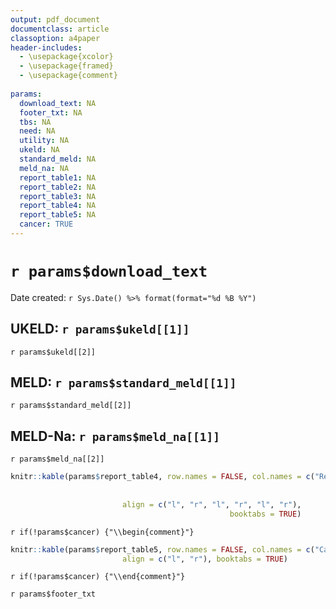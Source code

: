 ```yaml
---
output: pdf_document
documentclass: article
classoption: a4paper
header-includes:
  - \usepackage{xcolor}
  - \usepackage{framed}
  - \usepackage{comment}
  
params:
  download_text: NA
  footer_txt: NA
  tbs: NA
  need: NA
  utility: NA
  ukeld: NA
  standard_meld: NA
  meld_na: NA
  report_table1: NA
  report_table2: NA
  report_table3: NA
  report_table4: NA
  report_table5: NA
  cancer: TRUE
---
```


# `r params$download_text`

Date created: `r Sys.Date() %>%	format(format="%d %B %Y")`

\colorlet{shadecolor}{orange!10} 
\begin{shaded}
  \subsection{Transplant benefit score (M2-M1): `r params$tbs` \\
    \\
    Utility (M2): `r params$utility` \\
    \\
    Need (M1): `r params$need` \\
  }	
\end{shaded}




## UKELD: `r params$ukeld[[1]]` 
`r params$ukeld[[2]]`

## MELD: `r params$standard_meld[[1]]` 
`r params$standard_meld[[2]]`

## MELD-Na: `r params$meld_na[[1]]` 
`r params$meld_na[[2]]`





```r
knitr::kable(params$report_table4, row.names = FALSE, col.names = c("Recipient background", "", 
																																		"Recipient details", "", 
																																		"Donor", ""), 
						 align = c("l", "r", "l", "r", "l", "r"),
						 						 booktabs = TRUE)
```

`r if(!params$cancer) {"\\begin{comment}"}`

```r
knitr::kable(params$report_table5, row.names = FALSE, col.names = c("Cancer", ""), 
						 align = c("l", "r"), booktabs = TRUE)
```

`r if(!params$cancer) {"\\end{comment}"}`

`r params$footer_txt`
